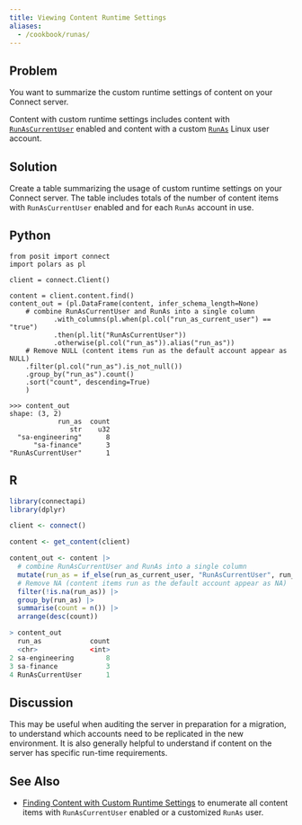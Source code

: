 ```yaml
---
title: Viewing Content Runtime Settings
aliases:
  - /cookbook/runas/
---
```


## Problem

You want to summarize the custom runtime settings of content on your Connect server.

:::{.callout-note}
Content with custom runtime settings includes content with [`RunAsCurrentUser`](https://docs.posit.co/connect/admin/process-management/#runas-current) enabled and content with a custom [`RunAs`](https://docs.posit.co/connect/admin/process-management/#runas) Linux user account.
:::

## Solution

Create a table summarizing the usage of custom runtime settings on your Connect server. The table includes totals of the number of content items with `RunAsCurrentUser` enabled and for each `RunAs` account in use.

:::{.panel-tabset group="language"}

## Python

```.python
from posit import connect
import polars as pl

client = connect.Client()

content = client.content.find()
content_out = (pl.DataFrame(content, infer_schema_length=None)
    # combine RunAsCurrentUser and RunAs into a single column
           .with_columns(pl.when(pl.col("run_as_current_user") == "true")
           .then(pl.lit("RunAsCurrentUser"))
           .otherwise(pl.col("run_as")).alias("run_as"))
    # Remove NULL (content items run as the default account appear as NULL)
    .filter(pl.col("run_as").is_not_null())
    .group_by("run_as").count()
    .sort("count", descending=True)
    )

```

```.python
>>> content_out
shape: (3, 2)
            run_as	count
               str	  u32
  "sa-engineering"	    8
      "sa-finance"	    3
"RunAsCurrentUser"	    1

```

## R

```.r
library(connectapi)
library(dplyr)

client <- connect()

content <- get_content(client)

content_out <- content |>
  # combine RunAsCurrentUser and RunAs into a single column
  mutate(run_as = if_else(run_as_current_user, "RunAsCurrentUser", run_as)) |>
  # Remove NA (content items run as the default account appear as NA)
  filter(!is.na(run_as)) |>
  group_by(run_as) |>
  summarise(count = n()) |>
  arrange(desc(count))

```


```.r
> content_out
  run_as            count
  <chr>             <int>
2 sa-engineering        8
3 sa-finance            3
4 RunAsCurrentUser      1
```

:::

## Discussion

This may be useful when auditing the server in preparation for a migration, to understand which accounts need to be replicated in the new environment. It is also generally helpful to understand if content on the server has specific run-time requirements.

## See Also

- [Finding Content with Custom Runtime Settings](../06-finding-content-with-custom-runtime-settings/) to enumerate all content items with `RunAsCurrentUser` enabled or a customized `RunAs` user.
